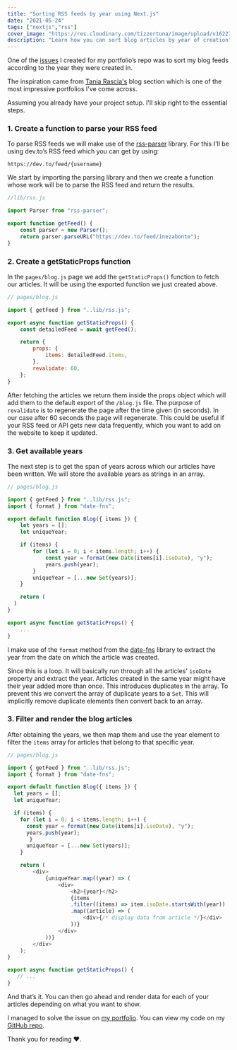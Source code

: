 ```yaml
---
title: "Sorting RSS feeds by year using Next.js"
date: "2021-05-24"
tags: ["nextjs","rss"]
cover_image: "https://res.cloudinary.com/tizzertuna/image/upload/v1622756315/Articles/sort-rss_2x_qzal8u.png"
description: "Learn how you can sort blog articles by year of creation"
---
```


One of the [issues](https://github.com/inezabonte/inezabonte/issues/81) I created for my portfolio’s repo was to sort my blog feeds according to the year they were created in.

The inspiration came from [Tania Rascia's](https://www.taniarascia.com/blog) blog section which is one of the most impressive portfolios I've come across.

Assuming you already have your project setup. I'll skip right to the essential steps.

### 1. Create a function to parse your RSS feed

To parse RSS feeds we will make use of the [rss-parser](https://www.npmjs.com/package/rss-parser) library. For this I'll be using dev.to’s RSS feed which you can get by using:

```
https://dev.to/feed/{username}
```

We start by importing the parsing library and then we create a function whose work will be to parse the RSS feed and return the results.

```js
//lib/rss.js

import Parser from "rss-parser";

export function getFeed() {
    const parser = new Parser();
    return parser.parseURL("https://dev.to/feed/inezabonte");
}
```

### 2. Create a getStaticProps function

In the `pages/blog.js` page we add the `getStaticProps()` function to fetch our articles. It will be using the exported function we just created above.

```js
// pages/blog.js

import { getFeed } from "..lib/rss.js";

export async function getStaticProps() {
    const detailedFeed = await getFeed();

    return {
        props: {
            items: detailedFeed.items,
        },
        revalidate: 60,
    };
}
```

After fetching the articles we return them inside the props object which will add them to the default export of the `/blog.js` file. The purpose of `revalidate` is to regenerate the page after the time given (in seconds). In our case after 60 seconds the page will regenerate. This could be useful if your RSS feed or API gets new data frequently, which you want to add on the website to keep it updated.

### 3. Get available years

The next step is to get the span of years across which our articles have been written. We will store the available years as strings in an array.

```js
// pages/blog.js

import { getFeed } from "..lib/rss.js";
import { format } from "date-fns";

export default function Blog({ items }) {
    let years = [];
    let uniqueYear;

    if (items) {
        for (let i = 0; i < items.length; i++) {
            const year = format(new Date(items[i].isoDate), "y");
            years.push(year);
        }
        uniqueYear = [...new Set(years)];
    }

    return (
  )
}

export async function getStaticProps() {
    ...
}
```

I make use of the `format` method from the [date-fns](https://www.npmjs.com/package/date-fns) library to extract the year from the date on which the article was created.

Since this is a loop. It will basically run through all the articles' `isoDate` property and extract the year. Articles created in the same year might have their year added more than once. This introduces duplicates in the array. To prevent this we convert the array of duplicate years to a `Set`. This will implicitly remove duplicate elements then convert back to an array.

### 3. Filter and render the blog articles

After obtaining the years, we then map them and use the year element to filter the `items` array for articles that belong to that specific year.

```js
// pages/blog.js

import { getFeed } from "..lib/rss.js";
import { format } from "date-fns";

export default function Blog({ items }) {
  let years = [];
  let uniqueYear;

  if (items) {
    for (let i = 0; i < items.length; i++) {
      const year = format(new Date(items[i].isoDate), "y");
      years.push(year);
       }
      uniqueYear = [...new Set(years)];
    }

    return (
        <div>
            {uniqueYear.map((year) => (
                <div>
                    <h2>{year}</h2>
                    {items
                    .filter((items) => item.isoDate.startsWith(year))
                    .map((article) => (
                        <div>{/* display data from article */}</div>
                    ))}
                </div>
            ))}
        </div>
    );
}

export async function getStaticProps() {
   // ...
}

```

And that’s it. You can then go ahead and render data for each of your articles depending on what you want to show.

I managed to solve the issue on [my portfolio](https://ineza.codes/blog). You can view my code on my [GitHub repo](https://github.com/inezabonte/inezabonte).

Thank you for reading ❤️.
